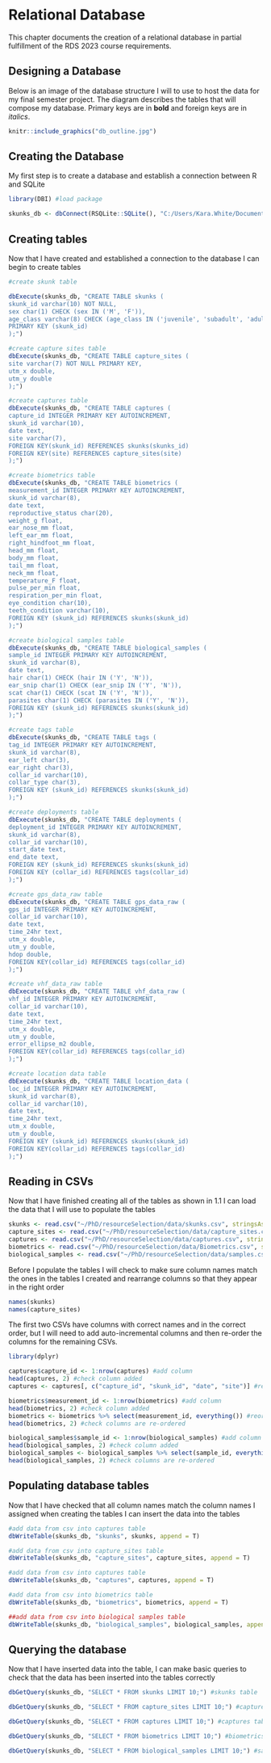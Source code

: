 # Relational Database 

This chapter documents the creation of a relational database in partial fulfillment of the RDS 2023 course requirements. 

## Designing a Database

Below is an image of the database structure I will to use to host the data for
my final semester project. The diagram describes the tables that will compose my 
database. Primary keys are in **bold** and foreign keys are in *italics*.

```r

knitr::include_graphics("db_outline.jpg")

```

## Creating the Database

My first step is to create a database and establish a connection between R and SQLite

```r

library(DBI) #load package

skunks_db <- dbConnect(RSQLite::SQLite(), "C:/Users/Kara.White/Documents/PhD/resourceSelection/data/skunks.db") #establish db connection

```

## Creating tables

Now that I have created and established a connection to the database I can begin to create tables

```r
#create skunk table

dbExecute(skunks_db, "CREATE TABLE skunks (
skunk_id varchar(10) NOT NULL,
sex char(1) CHECK (sex IN ('M', 'F')),
age_class varchar(8) CHECK (age_class IN ('juvenile', 'subadult', 'adult')),
PRIMARY KEY (skunk_id)
);") 
```

```r
#create capture sites table
dbExecute(skunks_db, "CREATE TABLE capture_sites (
site varchar(7) NOT NULL PRIMARY KEY,
utm_x double,
utm_y double
);")
```

```r
#create captures table
dbExecute(skunks_db, "CREATE TABLE captures (
capture_id INTEGER PRIMARY KEY AUTOINCREMENT,
skunk_id varchar(10),
date text,
site varchar(7),
FOREIGN KEY(skunk_id) REFERENCES skunks(skunks_id)
FOREIGN KEY(site) REFERENCES capture_sites(site)
);")

```

```r
#create biometrics table
dbExecute(skunks_db, "CREATE TABLE biometrics (
measurement_id INTEGER PRIMARY KEY AUTOINCREMENT,
skunk_id varchar(8),
date text,
reproductive_status char(20),
weight_g float,
ear_nose_mm float,
left_ear_mm float,
right_hindfoot_mm float,
head_mm float,
body_mm float,
tail_mm float,
neck_mm float,
temperature_F float,
pulse_per_min float,
respiration_per_min float,
eye_condition char(10),
teeth_condition varchar(10),
FOREIGN KEY (skunk_id) REFERENCES skunks(skunk_id)
);")
```

```r
#create biological samples table
dbExecute(skunks_db, "CREATE TABLE biological_samples (
sample_id INTEGER PRIMARY KEY AUTOINCREMENT,
skunk_id varchar(8),
date text,
hair char(1) CHECK (hair IN ('Y', 'N')),
ear_snip char(1) CHECK (ear_snip IN ('Y', 'N')),
scat char(1) CHECK (scat IN ('Y', 'N')),
parasites char(1) CHECK (parasites IN ('Y', 'N')),
FOREIGN KEY (skunk_id) REFERENCES skunks(skunk_id)
);")
```

```r
#create tags table
dbExecute(skunks_db, "CREATE TABLE tags (
tag_id INTEGER PRIMARY KEY AUTOINCREMENT,
skunk_id varchar(8),
ear_left char(3),
ear_right char(3),
collar_id varchar(10),
collar_type char(3),
FOREIGN KEY (skunk_id) REFERENCES skunks(skunk_id)
);")
```

```r
#create deployments table
dbExecute(skunks_db, "CREATE TABLE deployments (
deployment_id INTEGER PRIMARY KEY AUTOINCREMENT,
skunk_id varchar(8),
collar_id varchar(10),
start_date text,
end_date text,
FOREIGN KEY (skunk_id) REFERENCES skunks(skunk_id)
FOREIGN KEY (collar_id) REFERENCES tags(collar_id)
);")
```

```r
#create gps_data_raw table
dbExecute(skunks_db, "CREATE TABLE gps_data_raw (
gps_id INTEGER PRIMARY KEY AUTOINCREMENT,
collar_id varchar(10),
date text,
time_24hr text,
utm_x double,
utm_y double,
hdop double,
FOREIGN KEY(collar_id) REFERENCES tags(collar_id)
);")
```

```r
#create vhf_data_raw table
dbExecute(skunks_db, "CREATE TABLE vhf_data_raw (
vhf_id INTEGER PRIMARY KEY AUTOINCREMENT,
collar_id varchar(10),
date text,
time_24hr text,
utm_x double,
utm_y double,
error_ellipse_m2 double,
FOREIGN KEY(collar_id) REFERENCES tags(collar_id)
);")
```

```r
#create location data table
dbExecute(skunks_db, "CREATE TABLE location_data (
loc_id INTEGER PRIMARY KEY AUTOINCREMENT,
skunk_id varchar(8),
collar_id varchar(10),
date text,
time_24hr text,
utm_x double,
utm_y double,
FOREIGN KEY (skunk_id) REFERENCES skunks(skunk_id)
FOREIGN KEY(collar_id) REFERENCES tags(collar_id)
);")
```

## Reading in CSVs

Now that I have finished creating all of the tables as shown in 1.1 I can load the data that I will use to populate the tables

```r

skunks <- read.csv("~/PhD/resourceSelection/data/skunks.csv", stringsAsFactors = F)
capture_sites <- read.csv("~/PhD/resourceSelection/data/capture_sites.csv", stringsAsFactors = F)
captures <- read.csv("~/PhD/resourceSelection/data/captures.csv", stringsAsFactors = F)
biometrics <- read.csv("~/PhD/resourceSelection/data/Biometrics.csv", stringsAsFactors = F)
biological_samples <- read.csv("~/PhD/resourceSelection/data/samples.csv", stringsAsFactors = F)

```

Before I populate the tables I will check to make sure column names match the ones in the tables I created and rearrange columns so that they appear in the right order

```r

names(skunks) 
names(capture_sites)

```

The first two CSVs have columns with correct names and in the correct order, but I will need to add auto-incremental columns and then re-order the columns for the remaining CSVs.

```r
library(dplyr)

captures$capture_id <- 1:nrow(captures) #add column
head(captures, 2) #check column added
captures <- captures[, c("capture_id", "skunk_id", "date", "site")] #reorder columns

biometrics$measurement_id <- 1:nrow(biometrics) #add column
head(biometrics, 2) #check column added
biometrics <- biometrics %>% select(measurement_id, everything()) #reorder columns
head(biometrics, 2) #check columns are re-ordered

biological_samples$sample_id <- 1:nrow(biological_samples) #add column
head(biological_samples, 2) #check column added
biological_samples <- biological_samples %>% select(sample_id, everything()) #reorder columns
head(biological_samples, 2) #check columns are re-ordered
```
## Populating database tables

Now that I have checked that all column names match the column names I assigned when creating the tables I can insert the data into the tables

```r
#add data from csv into captures table
dbWriteTable(skunks_db, "skunks", skunks, append = T)

#add data from csv into capture_sites table
dbWriteTable(skunks_db, "capture_sites", capture_sites, append = T)

#add data from csv into captures table
dbWriteTable(skunks_db, "captures", captures, append = T)

#add data from csv into biometrics table
dbWriteTable(skunks_db, "biometrics", biometrics, append = T)

##add data from csv into biological samples table
dbWriteTable(skunks_db, "biological_samples", biological_samples, append = T)

```

## Querying the database

Now that I have inserted data into the table, I can make basic queries to check that the data has been inserted into the tables correctly

```r
dbGetQuery(skunks_db, "SELECT * FROM skunks LIMIT 10;") #skunks table
```

```r
dbGetQuery(skunks_db, "SELECT * FROM capture_sites LIMIT 10;") #capture sites table
```

```r
dbGetQuery(skunks_db, "SELECT * FROM captures LIMIT 10;") #captures table

```

```r
dbGetQuery(skunks_db, "SELECT * FROM biometrics LIMIT 10;") #biometrics table
```

```r
dbGetQuery(skunks_db, "SELECT * FROM biological_samples LIMIT 10;") #samples table
```


